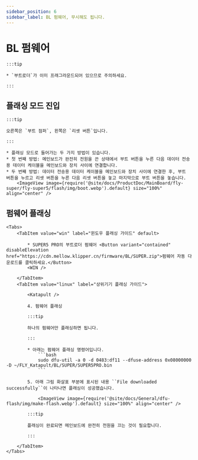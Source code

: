```yaml
---
sidebar_position: 6
sidebar_label: BL 펌웨어, 무시해도 됩니다.
---
```



# BL 펌웨어

    :::tip

    * `부트로더`가 이미 프래그라운드되어 있으므로 주의하세요.

    :::

## 플래싱 모드 진입

    :::tip

    오른쪽은 `부트 점퍼`, 왼쪽은 `리셋 버튼`입니다.

    :::

    * 플래싱 모드로 들어가는 두 가지 방법이 있습니다.
    * 첫 번째 방법: 메인보드가 완전히 전원을 끈 상태에서 부트 버튼을 누른 다음 데이터 전송용 데이터 케이블을 메인보드와 장치 사이에 연결합니다.
    * 두 번째 방법: 데이터 전송용 데이터 케이블을 메인보드와 장치 사이에 연결한 후, 부트 버튼을 누르고 리셋 버튼을 누른 다음 리셋 버튼을 놓고 마지막으로 부트 버튼을 놓습니다.
        <ImageView image={require('@site/docs/ProductDoc/MainBoard/fly-super/fly-super5/flash/img/boot.webp').default} size="100%" align="center" />

## 펌웨어 플래싱

    <Tabs>
        <TabItem value="win" label="윈도우 플래싱 가이드" default>

            * SUPER5 PRO의 부트로더 펌웨어 <Button variant="contained" disableElevation href="https://cdn.mellow.klipper.cn/firmware/BL/SUPER.zip">펌웨어 자동 다운로드를 클릭하세요.</Button>
            <WIN />
            
        </TabItem>
        <TabItem value="linux" label="상위기기 플래싱 가이드">
            
            <Katapult />

            4. 펌웨어 플래싱

            :::tip

            하나의 펌웨어만 플래싱하면 됩니다.

            :::

            * 아래는 펌웨어 플래싱 명령어입니다.
                ```bash
                sudo dfu-util -a 0 -d 0483:df11 --dfuse-address 0x08000000 -D ~/FLY_Katapult/BL/SUPER/SUPER5PRO.bin
                ```

            5. 아래 그림 화살표 부분에 표시된 내용 ``File downloaded successfully``이 나타나면 플래싱이 성공했습니다.

                <ImageView image={require('@site/docs/General/dfu-flash/img/make-flash.webp').default} size="100%" align="center" />

            :::tip

            플래싱이 완료되면 메인보드에 완전히 전원을 끄는 것이 필요합니다.

            :::

        </TabItem>
    </Tabs>
